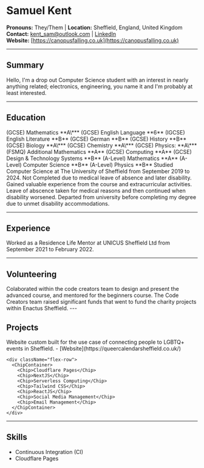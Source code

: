 
# Samuel Kent

**Pronouns:** They/Them | **Location:** Sheffield, England, United Kingdom <br/>
**Contact:** [kent_sam@outlook.com](mailto:kent_sam@outlook.com) | [LinkedIn](www.linkedin.com/in/kent-samuel) <br/>
**Website:** [https://canopusfalling.co.uk](https://canopusfalling.co.uk)

---

## Summary

Hello, I'm a drop out Computer Science student with an interest in nearly anything related; electronics, engineering, you name it and I'm probably at least interested.

---

## Education

<Timeline>
  <TimelineElement
    start="Sep 2008"
    end="Jun 2019"
    title="Bedford Modern School"
  ></TimelineElement>
  <TimelineElement start="June 2016">
    <ChipContainer>
      <Chip>(GCSE) Mathematics **A\***</Chip>
    </ChipContainer>
  </TimelineElement>
  <TimelineElement start="June 2017">
    <ChipContainer>
      <Chip>(GCSE) English Language **6**</Chip>
      <Chip>(IGCSE) English Literature **B**</Chip>
      <Chip>(GCSE) German **B**</Chip>
      <Chip>(GCSE) History **B**</Chip>
      <Chip>(GCSE) Biology **A\***</Chip>
      <Chip>(GCSE) Chemistry **A\***</Chip>
      <Chip>(GCSE) Physics: **A\***</Chip>
      <Chip>(FSMQ) Additional Mathematics **A**</Chip>
      <Chip>(GCSE) Computing **A**</Chip>
      <Chip>(GCSE) Design & Technology Systems **B**</Chip>
    </ChipContainer>
  </TimelineElement>
  <TimelineElement start="June 2019">
    <ChipContainer>
      <Chip>(A-Level) Mathematics **A**</Chip>
      <Chip>(A-Level) Computer Science **B**</Chip>
      <Chip>(A-Level) Physics **B**</Chip>
    </ChipContainer>
  </TimelineElement>
  <TimelineElement
    start="Sep 2019"
    end="Dec 2023"
    title="Bachelor of Science (BSC), Computer Science"
  >
    Studied Computer Science at The University of Sheffield from September 2019
    to 2024. Not Completed due to medical leave of absence and later disability.
    Gained valuable experience from the course and extracurricular activities.
  </TimelineElement>
  <TimelineElement start="Dec 2021" end="Sept 2023">
    Leave of abscence taken for medical reasons and then continued when
    disability worsened.
  </TimelineElement>
  <TimelineElement start="Dec 2023">
    Departed from university before completing my degree due to unmet disability
    accommodations.
  </TimelineElement>
</Timeline>

---

## Experience

<Timeline>
  <TimelineElement
    start="Sep 2021"
    end="Feb 2022"
    title="Residence Life Mentor"
  >
    Worked as a Residence Life Mentor at UNICUS Sheffield Ltd from September
    2021 to February 2022.
  </TimelineElement>
</Timeline>

---

## Volunteering

<Timeline>
  <TimelineElement
    start="Jan 2021"
    end="Jan 2022"
    title="Head Program Developer"
  >
    Colaborated within the code creators team to design and present the advanced
    course, and mentored for the beginners course. The Code Creators team raised
    significant funds that went to fund the charity projects within Enactus
    Sheffield.
  </TimelineElement>
</Timeline>
---

## Projects

<Timeline>
  <TimelineElement
    start="Jun 2023"
    end="present"
    title="Queer Calendar Sheffield"
  >
    Website custom built for the use case of connecting people to LGBTQ+ events
    in Sheffield. - [Website](https://queercalendarsheffield.co.uk/)

    <div className="flex-row">
      <ChipContainer>
        <Chip>Cloudflare Pages</Chip>
        <Chip>NextJS</Chip>
        <Chip>Serverless Computing</Chip>
        <Chip>Tailwind CSS</Chip>
        <Chip>ReactJS</Chip>
        <Chip>Social Media Management</Chip>
        <Chip>Email Management</Chip>
      </ChipContainer>
    </div>

  </TimelineElement>
</Timeline>

---

## Skills

- Continuous Integration (CI)
- Cloudflare Pages

<PrintLink />
